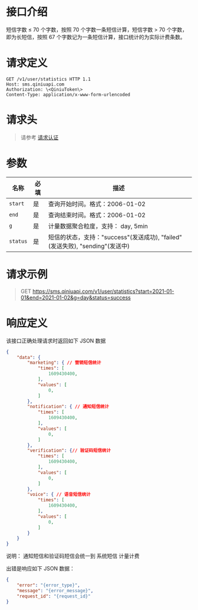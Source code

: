 # 接口介绍
短信字数 ≤ 70 个字数，按照 70 个字数一条短信计算，短信字数 > 70 个字数，即为长短信，按照 67 个字数记为一条短信计算，接口统计的为实际计费条数。


# 请求定义
```
GET /v1/user/statistics HTTP 1.1
Host: sms.qiniuapi.com
Authorization: \<QiniuToken\>
Content-Type: application/x-www-form-urlencoded
```

# 请求头
> 请参考 [请求认证](https://developer.qiniu.com/sms/5842/sms-api-authentication)

# 参数
|名称|必填|描述|
|----|----|----|
|`start`|是|查询开始时间。格式：2006-01-02|
|`end`|是|查询结束时间。格式：2006-01-02|
|`g`|是|计量数据聚合粒度，支持： day, 5min|
|`status`|是|短信的状态，支持："success"(发送成功), "failed"(发送失败), "sending"(发送中)|

# 请求示例
> GET https://sms.qiniuapi.com/v1/user/statistics?start=2021-01-01&end=2021-01-02&g=day&status=success

# 响应定义
该接口正确处理请求时返回如下 JSON 数据
```json
{
    "data": {
        "marketing": { // 营销短信统计
            "times": [
                1609430400,
            ],
            "values": [
                0,
            ]
        },
        "notification": { // 通知短信统计
            "times": [
                1609430400,
            ],
            "values": [
                0,
            ]
        },
        "verification": {// 验证码短信统计
            "times": [
                1609430400,
            ],
            "values": [
                0,
            ]
        },
        "voice": { // 语音短信统计
            "times": [
                1609430400,
            ],
            "values": [
                0,
            ]
        }
    }
}
```
说明： 通知短信和验证码短信会统一到 系统短信 计量计费

出错是响应如下 JSON 数据：
```json
{
    "error": "{error_type}",
    "message": "{error_message}",
    "request_id": "{request_id}"
}
```